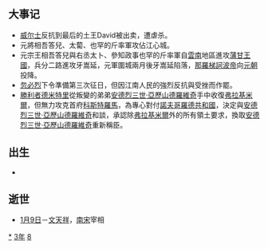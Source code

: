 {{yearTOC|1283|元'''[[至元_(元世祖)|至元]]二十年'''；越南'''[[紹寳|紹寳]]五年'''；日本'''[[弘安|弘安]]六年'''}}
== 大事记 ==
*[[威尔士|威尔士]]反抗到最后的土王David被出卖，遭虐杀。
*元將相吾答兒、太蔔、也罕的斤率軍攻佔江心城。
*元宗王相吾答兒與右丞太卜、參知政事也罕的斤率軍自[[雲南|雲南]]地區進攻[[蒲甘王國|蒲甘王國]]，兵分二路進攻牙嵩延，元軍圍城兩月後牙嵩延陷落，[[那羅梯訶波帝|那羅梯訶波帝]]向[[元朝|元朝]]投降。
*[[忽必烈|忽必烈]]下令準備第三次征日，但因江南人民的強烈反抗與受挫而作罷。
*[[勝利者德米特里|勝利者德米特里]]從叛變的弟弟[[安德烈三世·亞歷山德羅維奇|安德烈三世·亞歷山德羅維奇]]手中收復[[弗拉基米尔_(俄罗斯)|弗拉基米爾]]，但無力攻克首府[[科斯特羅馬|科斯特羅馬]]，為專心對付[[諾夫哥羅德共和國|諾夫哥羅德共和國]]，決定與[[安德烈三世·亞歷山德羅維奇|安德烈三世·亞歷山德羅維奇]]和談，承認除[[弗拉基米尔_(俄罗斯)|弗拉基米爾]]外的所有領土要求，換取[[安德烈三世·亞歷山德羅維奇|安德烈三世·亞歷山德羅維奇]]重新稱臣。

== 出生 ==
*

== 逝世 ==
{{Wikisource year mention}}
*[[1月9日|1月9日]]－[[文天祥|文天祥]]，[[南宋|南宋]]宰相

[[Category:1283年|*]]
[[Category:1280年代|3年]]
[[Category:13世纪各年|8]]